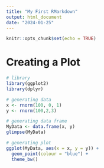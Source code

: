 ```yaml
---
title: "My First RMarkdown"
output: html_document
date: "2024-01-25"
---
```


```r
knitr::opts_chunk$set(echo = TRUE)
```

# Creating a Plot


```r
# library 
library(ggplot2)
library(dplyr)

# generating data
x <- rnorm(100, 0, 1)
y <- rnorm(100,2,3)

# generating data frame 
MyData <- data.frame(x, y)
glimpse(MyData)

# generating plot 
ggplot(MyData, aes(x = x, y = y)) + 
  geom_point(colour = "blue") + 
  theme_bw() 

```





